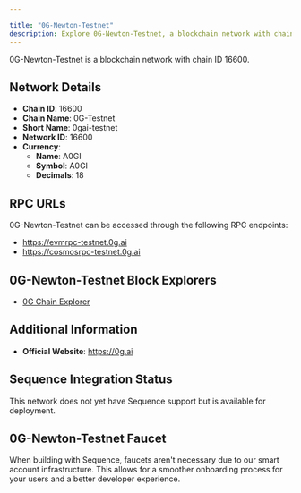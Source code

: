```yaml
---

title: "0G-Newton-Testnet"
description: Explore 0G-Newton-Testnet, a blockchain network with chain ID 16600. Learn about its native currency, A0GI, and how to interact with the network.
---
```




0G-Newton-Testnet is a blockchain network with chain ID 16600.

## Network Details

- **Chain ID**: 16600
- **Chain Name**: 0G-Testnet
- **Short Name**: 0gai-testnet
- **Network ID**: 16600
- **Currency**: 
  - **Name**: A0GI
  - **Symbol**: A0GI
  - **Decimals**: 18

## RPC URLs

0G-Newton-Testnet can be accessed through the following RPC endpoints:

- https://evmrpc-testnet.0g.ai
- https://cosmosrpc-testnet.0g.ai

## 0G-Newton-Testnet Block Explorers

- [0G Chain Explorer](https://chainscan-newton.0g.ai)

## Additional Information

- **Official Website**: https://0g.ai

## Sequence Integration Status

This network does not yet have Sequence support but is available for deployment.

## 0G-Newton-Testnet Faucet

When building with Sequence, faucets aren't necessary due to our smart account infrastructure. This allows for a smoother onboarding process for your users and a better developer experience.
